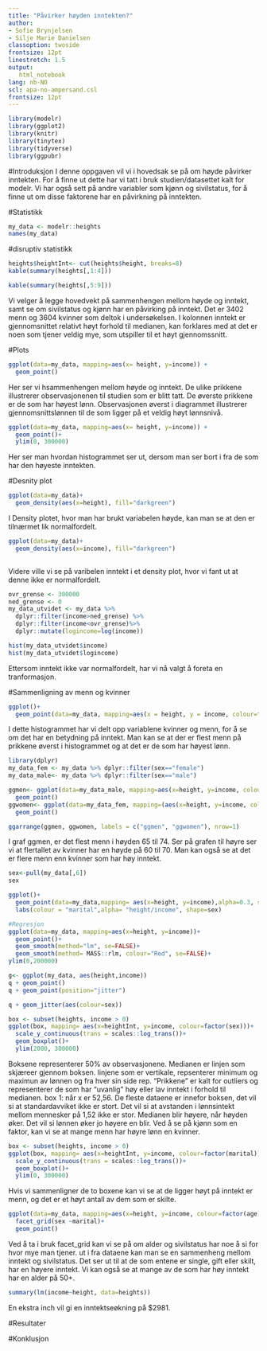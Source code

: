 ```yaml
---
title: "Påvirker høyden inntekten?"
author:
- Sofie Brynjelsen
- Silje Marie Danielsen
classoption: twoside
frontsize: 12pt
linestretch: 1.5
output: 
   html_notebook
lang: nb-NO
scl: apa-no-ampersand.csl
frontsize: 12pt
---
```



```r
library(modelr)
library(ggplot2)
library(knitr)
library(tinytex)
library(tidyverse)
library(ggpubr)

```


#Introduksjon
I denne oppgaven vil vi i hovedsak se på om høyde påvirker inntekten. For å finne ut dette har vi tatt i bruk studien/datasettet kalt for modelr. Vi har også sett på andre variabler som kjønn og sivilstatus, for å finne ut om disse faktorene har en påvirkning på inntekten. 

#Statistikk

```r
my_data <- modelr::heights
names(my_data)
```

#disruptiv statistikk
```r
heights$heightInt<- cut(heights$height, breaks=8)
kable(summary(heights[,1:4]))
```

```r
kable(summary(heights[,5:9]))
```
Vi velger å legge hovedvekt på sammenhengen mellom høyde og inntekt, samt se om sivilstatus og kjønn har en påvirking på inntekt. 
Det er 3402 menn og 3604 kvinner som deltok i undersøkelsen.
I kolonnen inntekt er gjennomsnittet relativt høyt forhold til medianen, kan forklares med at det er noen som tjener veldig mye, som utspiller til et høyt gjennomssnitt. 



#Plots
```r
ggplot(data=my_data, mapping=aes(x= height, y=income)) +
  geom_point()

```
  
Her ser vi hsammenhengen mellom høyde og inntekt. 
De ulike prikkene illustrerer observasjonenen til studien som er blitt tatt. 
De øverste prikkene er de som har høyest lønn.
Observasjonen øverst i diagrammet illustrerer gjennomsnittslønnen til de som ligger på et veldig høyt lønnsnivå.


```r
ggplot(data=my_data, mapping=aes(x= height, y=income)) +
  geom_point()+
  ylim(0, 300000)
```
Her ser man hvordan histogrammet ser ut, dersom man ser bort i fra de som har den høyeste inntekten.

#Desnity plot
```r
ggplot(data=my_data)+
  geom_density(aes(x=height), fill="darkgreen") 
```
I Density plotet, hvor man har brukt variabelen høyde, kan man se at den er tilnærmet lik normalfordelt.  

```r
ggplot(data=my_data)+
  geom_density(aes(x=income), fill="darkgreen")
 
```
Videre ville vi se på varibelen inntekt i et density plot, hvor vi fant ut at denne ikke er normalfordelt.
 

```r

ovr_grense <- 300000
ned_grense <- 0
my_data_utvidet <- my_data %>%
  dplyr::filter(income>ned_grense) %>%
  dplyr::filter(income<ovr_grense)%>%
  dplyr::mutate(logincome=log(income))

hist(my_data_utvidet$income)
hist(my_data_utvidet$logincome)

```
Ettersom inntekt ikke var normalfordelt, har vi nå valgt å foreta en tranformasjon.

#Sammenligning av menn og kvinner
```r
ggplot()+
  geom_point(data=my_data, mapping=aes(x = height, y = income, colour=factor(sex)))

```

I dette histogrammet har vi delt opp variablene kvinner og menn, for å se om det har en betydning på inntekt. Man kan se at der er flest menn på prikkene øverst i histogrammet og at det er de som har høyest lønn.


```r
library(dplyr)
my_data_fem <- my_data %>% dplyr::filter(sex=="female")
my_data_male<- my_data %>% dplyr::filter(sex=="male")

ggmen<- ggplot(data=my_data_male, mapping=aes(x=height, y=income, colour=factor(sex)))+
  geom_point()
ggwomen<- ggplot(data=my_data_fem, mapping=(aes(x=height, y=income, colour=factor(sex))))+
  geom_point()

ggarrange(ggmen, ggwomen, labels = c("ggmen", "ggwomen"), nrow=1)


```
I graf ggmen, er det flest menn i høyden 65 til 74.
Ser på grafen til høyre ser vi at flertallet av kvinner har en høyde på 60 til 70. 
Man kan også se at det er flere menn enn kvinner som har høy inntekt. 



```r
sex<-pull(my_data[,6])
sex
```

```r

ggplot()+
  geom_point(data=my_data,mapping= aes(x=height, y=income),alpha=0.3, shape=factor(if_else(sex=="male", "male","female")), size=2) +
  labs(colour = "marital",alpha= "height/income", shape=sex)

```


```r
#Regresjon
ggplot(data=my_data, mapping=aes(x=height, y=income))+
  geom_point()+
  geom_smooth(method="lm", se=FALSE)+
  geom_smooth(method= MASS::rlm, colour="Red", se=FALSE)+
ylim(0,200000)
```

```r

g<- ggplot(my_data, aes(height,income))
q + geom_point()
q + geom_point(position="jitter")

q + geom_jitter(aes(colour=sex))

```


```r
box <- subset(heights, income > 0)
ggplot(box, mapping= aes(x=heightInt, y=income, colour=factor(sex)))+
  scale_y_continuous(trans = scales::log_trans())+ 
  geom_boxplot()+
  ylim(2000, 300000)


```
Boksene representerer 50% av observasjonene. 
Medianen er linjen som skjæreer gjennom boksen. 
linjene som er vertikale, repsenterer minimum og maximun av lønnen og fra hver sin side rep.
"Prikkene" er kalt for outliers og representerer de som har "uvanlig" høy eller lav inntekt i forhold til medianen. 
box 1: når x er 52,56. 
De fleste dataene er  innefor boksen, det vil si at standardavviket ikke er stort. 
Det vil si at avstanden i lønnsintekt mellom mennesker på 1,52 ikke er stor. 
Medianen blir høyere, når høyden øker. 
Det vil si lønnen øker jo høyere en blir.
Ved å se på kjønn som en faktor, kan vi se at mange menn har høyre lønn en kvinner.
```r
box <- subset(heights, income > 0)
ggplot(box, mapping= aes(x=heightInt, y=income, colour=factor(marital)))+
  scale_y_continuous(trans = scales::log_trans())+ 
  geom_boxplot()+
  ylim(0, 300000)
```
Hvis vi sammenligner de to boxene kan vi se at de ligger høyt på inntekt er menn, og det er et høyt antall av dem som er skilte.

```r
ggplot(data=my_data, mapping=aes(x=height, y=income, colour=factor(age)))+
  facet_grid(sex ~marital)+
  geom_point() 
```
Ved å ta i bruk facet_grid kan vi se på om alder og sivilstatus har noe å si for hvor mye man tjener. 
ut i fra dataene kan man se en sammenheng mellom inntekt og sivilstatus. 
Det ser ut til at de som entene er single, gift eller skilt, har en høyere inntekt. 
Vi kan også se at mange av de som har høy inntekt har en alder på 50+.


```r
summary(lm(income~height, data=heights))
```
En ekstra inch vil gi en inntektseøkning på $2981. 

#Resultater



#Konklusjon


